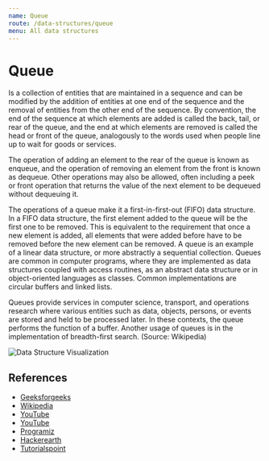 ```yaml
---
name: Queue
route: /data-structures/queue
menu: All data structures
---
```


# Queue

Is a collection of entities that are maintained in a sequence and can be modified by the
addition of entities at one end of the sequence and the removal of entities from the other
end of the sequence. By convention, the end of the sequence at which elements are added is
called the back, tail, or rear of the queue, and the end at which elements are removed is
called the head or front of the queue, analogously to the words used when people line up
to wait for goods or services.

The operation of adding an element to the rear of the queue is known as enqueue, and the
operation of removing an element from the front is known as dequeue. Other operations may
also be allowed, often including a peek or front operation that returns the value of the
next element to be dequeued without dequeuing it.

The operations of a queue make it a first-in-first-out (FIFO) data structure. In a FIFO
data structure, the first element added to the queue will be the first one to be removed.
This is equivalent to the requirement that once a new element is added, all elements that
were added before have to be removed before the new element can be removed. A queue is an
example of a linear data structure, or more abstractly a sequential collection. Queues are
common in computer programs, where they are implemented as data structures coupled with
access routines, as an abstract data structure or in object-oriented languages as classes.
Common implementations are circular buffers and linked lists.

Queues provide services in computer science, transport, and operations research where
various entities such as data, objects, persons, or events are stored and held to be
processed later. In these contexts, the queue performs the function of a buffer. Another
usage of queues is in the implementation of breadth-first search. (Source: Wikipedia)

![Data Structure Visualization](https://upload.wikimedia.org/wikipedia/commons/thumb/5/52/Data_Queue.svg/600px-Data_Queue.svg.png)

## References

- [Geeksforgeeks](https://www.geeksforgeeks.org/queue-data-structure/)
- [Wikipedia](<https://en.wikipedia.org/wiki/Queue_(abstract_data_type)>)
- [YouTube](https://www.youtube.com/watch?v=wjI1WNcIntg)
- [YouTube](https://www.youtube.com/watch?v=okr-XE8yTO8)
- [Programiz](https://www.programiz.com/dsa/queue)
- [Hackerearth](https://www.hackerearth.com/practice/data-structures/queues/basics-of-queues/tutorial/)
- [Tutorialspoint](https://www.tutorialspoint.com/data_structures_algorithms/dsa_queue.htm)
